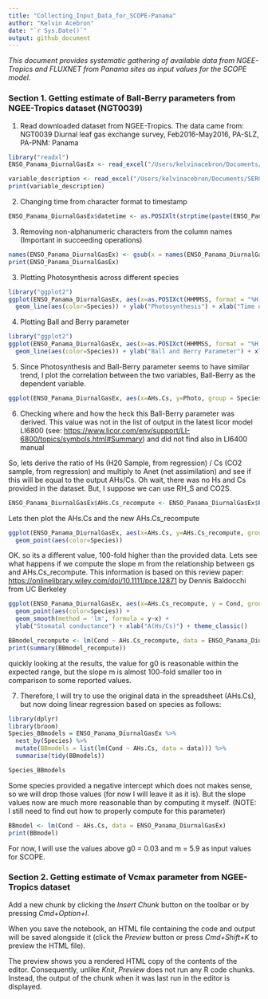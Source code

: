 ```yaml
---
title: "Collecting_Input_Data_for_SCOPE-Panama"
author: "Kelvin Acebron"
date: "`r Sys.Date()`"
output: github_document
---
```


*This document provides systematic gathering of available data from NGEE-Tropics and FLUXNET from Panama sites as input
values for the SCOPE model.*

### Section 1. Getting estimate of Ball-Berry parameters from NGEE-Tropics dataset (NGT0039)

1.  Read downloaded dataset from NGEE-Tropics. The data came from: NGT0039 Diurnal leaf gas exchange survey, Feb2016-May2016,
    PA-SLZ, PA-PNM: Panama

```r
library("readxl")
ENSO_Panama_DiurnalGasEx <- read_excel("/Users/kelvinacebron/Documents/SERC NASA ROSES grant /03 Data/NGEE - T Panama Dataset/NGT0039_2016_Panama_DiurnalGasEx_v2_20220506205826/2016ENSO_Panama_DiurnalGasEx_v2.xlsx", sheet = "2016ENSO_diurnal")
```

```r
variable_description <- read_excel("/Users/kelvinacebron/Documents/SERC NASA ROSES grant /03 Data/NGEE - T Panama Dataset/NGT0039_2016_Panama_DiurnalGasEx_v2_20220506205826/2016ENSO_Panama_DiurnalGasEx_v2.xlsx", sheet = "DCD")
print(variable_description)
```

2.  Changing time from character format to timestamp

```r
ENSO_Panama_DiurnalGasEx$datetime <- as.POSIXlt(strptime(paste(ENSO_Panama_DiurnalGasEx$YYYYMMDD, " ", ENSO_Panama_DiurnalGasEx$HHMMSS), "%Y%m%d %H:%M:%S"))
```

3.  Removing non-alphanumeric characters from the column names (Important in succeeding operations)

```r
names(ENSO_Panama_DiurnalGasEx) <- gsub(x = names(ENSO_Panama_DiurnalGasEx), pattern = "/", replacement = '.')
print(ENSO_Panama_DiurnalGasEx)
```

3.  Plotting Photosynthesis across different species

```r
library("ggplot2")
ggplot(ENSO_Panama_DiurnalGasEx, aes(x=as.POSIXct(HHMMSS, format = "%H:%M"), y=Photo, group = Species)) +
  geom_line(aes(color=Species)) + ylab("Photosynthesis") + xlab("Time of day") + theme_classic()
```

4.  Plotting Ball and Berry parameter

```r
library("ggplot2")
ggplot(ENSO_Panama_DiurnalGasEx, aes(x=as.POSIXct(HHMMSS, format = "%H:%M"), y = AHs.Cs, group = Species)) +
  geom_line(aes(color=Species)) + ylab("Ball and Berry Parameter") + xlab("Time of day") + theme_classic()
```

5.  Since Photosynthesis and Ball-Berry parameter seems to have similar trend, I plot the correlation between the two
    variables, Ball-Berry as the dependent variable.

```r
ggplot(ENSO_Panama_DiurnalGasEx, aes(x=AHs.Cs, y=Photo, group = Species)) + geom_point(aes(color=Species)) + ylab("Photosynthesis") + xlab("Ball-Berry parameter") + facet_wrap(~Species, ncol=5, nrow=5)
```

6.  Checking where and how the heck this Ball-Berry parameter was derived. This value was not in the list of output in the
    latest licor model LI6800 (see: <https://www.licor.com/env/support/LI-6800/topics/symbols.html#Summary>) and did not find
    also in LI6400 manual

So, lets derive the ratio of Hs (H20 Sample, from regression) / Cs (CO2 sample, from regression) and multiply to Anet (net
assimilation) and see if this will be equal to the output AHs/Cs. Oh wait, there was no Hs and Cs provided in the dataset.
But, I suppose we can use RH_S and CO2S.

```r
ENSO_Panama_DiurnalGasEx$AHs.Cs_recompute <- ENSO_Panama_DiurnalGasEx$Photo*(ENSO_Panama_DiurnalGasEx$RH_S / ENSO_Panama_DiurnalGasEx$CO2S)
```

Lets then plot the AHs.Cs and the new AHs.Cs_recompute

```r
ggplot(ENSO_Panama_DiurnalGasEx, aes(x=AHs.Cs, y=AHs.Cs_recompute, group = Species)) +
  geom_point(aes(color=Species))
```

OK. so its a different value, 100-fold higher than the provided data. Lets see what happens if we compute the slope m from
the relationship between gs and AHs.Cs_recompute. This information is based on this review paper:
<https://onlinelibrary.wiley.com/doi/10.1111/pce.12871> by Dennis Baldocchi from UC Berkeley

```r
ggplot(ENSO_Panama_DiurnalGasEx, aes(x=AHs.Cs_recompute, y = Cond, group = Species)) +
  geom_point(aes(color=Species)) + 
  geom_smooth(method = 'lm', formula = y~x) +
  ylab("Stomatal conductance") + xlab("A(Hs/Cs)") + theme_classic()

BBmodel_recompute <- lm(Cond ~ AHs.Cs_recompute, data = ENSO_Panama_DiurnalGasEx)
print(summary(BBmodel_recompute))
```

quickly looking at the results, the value for g0 is reasonable within the expected range, but the slope m is almost 100-fold
smaller too in comparison to some reported values.

7.  Therefore, I will try to use the original data in the spreadsheet (AHs.Cs), but now doing linear regression based on
    species as follows:

```r
library(dplyr)
library(broom)
Species_BBmodels = ENSO_Panama_DiurnalGasEx %>% 
  nest_by(Species) %>%
  mutate(BBmodels = list(lm(Cond ~ AHs.Cs, data = data))) %>%
  summarise(tidy(BBmodels))

Species_BBmodels

```

Some species provided a negative intercept which does not makes sense, so we will drop those values (for now I will leave it
as it is). But the slope values now are much more reasonable than by computing it myself. (NOTE: I still need to find out how
to properly compute for this parameter)

```r
BBmodel <- lm(Cond ~ AHs.Cs, data = ENSO_Panama_DiurnalGasEx)
print(BBmodel)
```

For now, I will use the values above g0 = 0.03 and m = 5.9 as input values for SCOPE.


### Section 2. Getting estimate of Vcmax parameter from NGEE-Tropics dataset

Add a new chunk by clicking the *Insert Chunk* button on the toolbar or by pressing *Cmd+Option+I*.

When you save the notebook, an HTML file containing the code and output will be saved alongside it (click the *Preview*
button or press *Cmd+Shift+K* to preview the HTML file).

The preview shows you a rendered HTML copy of the contents of the editor. Consequently, unlike *Knit*, *Preview* does not run
any R code chunks. Instead, the output of the chunk when it was last run in the editor is displayed.
